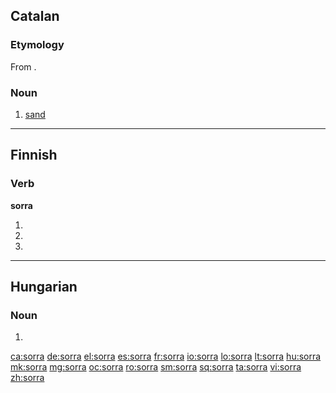 ==Catalan==

===Etymology===
From {{etyl|la|ca}} {{term|saburra||sand, grit|lang=la}}.

===Noun===
{{ca-noun|f|sorres}}

# [[sand]]

----

==Finnish==

===Verb===
'''sorra'''

# {{fi-form of|sortaa|type=verb|mood=indicative|tense=present connegative}}
# {{fi-form of|sortaa|type=verb|pr=second-person|pl=singular|mood=imperative|tense=present}}
# {{fi-form of|sortaa|type=verb|pr=second-person|pl=singular|mood=imperative|tense=present connegative}}

----

==Hungarian==

===Noun===
{{hu-noun form}}

# {{hu-inflection of|sor|sub|s}}

[[ca:sorra]]
[[de:sorra]]
[[el:sorra]]
[[es:sorra]]
[[fr:sorra]]
[[io:sorra]]
[[lo:sorra]]
[[lt:sorra]]
[[hu:sorra]]
[[mk:sorra]]
[[mg:sorra]]
[[oc:sorra]]
[[ro:sorra]]
[[sm:sorra]]
[[sq:sorra]]
[[ta:sorra]]
[[vi:sorra]]
[[zh:sorra]]